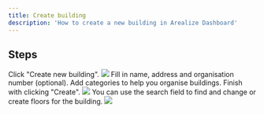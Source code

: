 ```yaml
---
title: Create building
description: 'How to create a new building in Arealize Dashboard'
---
```


## Steps

<Steps>
  <Step title="Create building">
    Click "Create new building".
    <Frame type="glass">
        <img src="/images/dashboard/create-building/create-building/step-1.png" />
    </Frame>
  </Step>
  <Step title="Fill in details">
    Fill in name, address and organisation number (optional). Add categories to help you organise buildings. Finish with clicking "Create".
    <Frame type="glass">
        <img src="/images/dashboard/create-building/create-building/step-2.png" />
    </Frame>
  </Step>
  <Step title="Search for building">
    You can use the search field to find and change or create floors for the building.
    <Frame type="glass">
        <img src="/images/dashboard/create-building/create-building/step-3.png" />
    </Frame>
  </Step>
</Steps>
